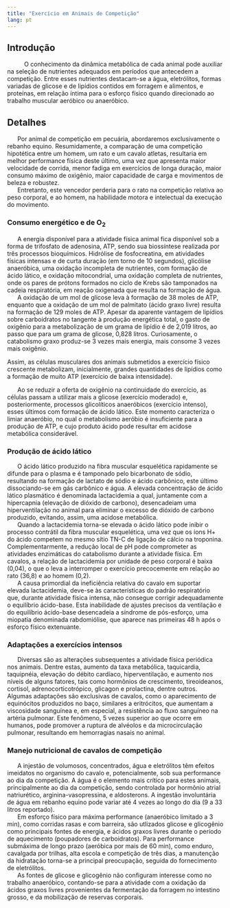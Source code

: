 ```yaml
---
title: "Exercício em Animais de Competição"
lang: pt
---
```



```{=html}
<script async src="https://www.googletagmanager.com/gtag/js?id=G-S1L73VGCG5"></script>
```
```{=html}
<script>
  window.dataLayer = window.dataLayer || [];
  function gtag(){dataLayer.push(arguments);}
  gtag('js', new Date());

  gtag('config', 'G-S1L73VGCG5');
</script>
```



## Introdução

|       	O conhecimento da dinâmica metabólica de cada animal pode auxiliar na seleção de nutrientes adequados em períodos que antecedem a competição. Entre esses nutrientes destacam-se a água, eletrólitos, formas variadas de glicose e de lipídios contidos em forragem e alimentos, e proteínas, em relação íntima para o esforço físico quando direcionado ao trabalho muscular aeróbico ou anaeróbico.

## Detalhes

|       Por animal de competição em pecuária, abordaremos exclusivamente o rebanho equino. Resumidamente, a comparação de uma competição hipotética entre um homem, um rato e um cavalo atletas, resultaria em melhor performance física deste último, uma vez que apresenta maior velocidade de corrida, menor fadiga em exercícios de longa duração, maior consumo máximo de oxigênio, maior capacidade de carga e movimentos de beleza e robustez. 

|       Entretanto, este vencedor perderia para o rato na competição relativa ao peso corporal, e ao homem, na habilidade motora e intelectual da execuçào do movimento. 


### Consumo energético e de O$_{2}$

|       A energia disponível para a atividade física animal fica disponível sob a forma de trifosfato de adenosina, ATP, sendo sua biossíntese realizada por três processos bioquímicos. Hidrólise de fosfocreatina, em atividades físicas intensas e de curta duração (em torno de 10 segundos), glicólise anaeróbica, uma oxidação incompleta de nutrientes, com formação de ácido lático, e oxidação mitocondrial, uma oxidação completa de nutrientes, onde os pares de prótons formados no ciclo de Krebs são tamponados na cadeia respiratória, em reação oxigenada que resulta na formação de água. 


|       A oxidação de um mol de glicose leva à formação de 38 moles de ATP, enquanto que a oxidação de um mol de palmitato (ácido graxo livre) resulta na formação de 129 moles de ATP.  Apesar da aparente vantagem de lipídios sobre carboidratos no tangente à produção energética total, o gasto de oxigênio para a metabolização de um grama de lipídio é de 2,019 litros, ao passo que para um grama de glicose, 0,828 litros. Curiosamente, o catabolismo graxo produz-se 3 vezes mais energia, mais consome 3 vezes mais oxigênio. 
Assim, as células musculares dos animais submetidos a exercício físico crescente metabolizam, inicialmente, grandes quantidades de lipídios como a formação de muito ATP (exercício de baixa intensidade).

|       Ao se reduzir a oferta de oxigênio na continuidade do exercício, as células passam a utilizar mais a glicose (exercício moderado) e, posteriormente, processos glicolíticos anaeróbicos (exercício intenso), esses últimos com formação de ácido lático. Este momento caracteriza o limiar anaeróbio, no qual o metabolismo aeróbio é insuficiente para a produção de ATP, e cujo produto ácido pode resultar em acidose metabólica considerável.


### Produção de ácido lático

|       O ácido lático produzido na fibra muscular esquelética rapidamente se difunde para o plasma e é tamponado pelo bicarbonato de sódio, resultando na formação de lactato de sódio e ácido carbônico, este último dissociando-se em gás carbônico e água. A elevada concentração de ácido lático plasmático é denominada lactacidemia a qual, juntamente com a hipercapnia (elevação de dióxido de carbono), desencadeiam uma hiperventilação no animal para eliminar o excesso de dióxido de carbono produzido, evitando, assim, uma acidose metabólica.


|       Quando a lactacidemia torna-se elevada o ácido lático pode inibir o processo contrátil da fibra muscular esquelética, uma vez que os íons H+ do ácido competem no mesmo sítio TN-C de ligação de cálcio na troponina. Complementarmente, a redução local de pH pode comprometer as atividades enzimáticas do catabolismo durante a atividade física. Em cavalos, a relação de lactacidemia por unidade de peso corporal é baixa (0,04), o que o leva a interromper o exercício precocemente em relação ao rato (36,8) e ao homem (0,2). 

|       A causa primordial da ineficiência relativa do cavalo em suportar elevada lactacidemia, deve-se às características do padrão respiratório que, durante atividade física intensa, não consegue corrigir adequadamente o equilíbrio ácido-base. Esta inabilidade de ajustes precisos da ventilação e do equilíbrio ácido-base desencadeia a síndrome de pós-esforço, uma miopatia denominada rabdomiólise, que aparece nas primeiras 48 h após o esforço físico extenuante.


### Adaptações a exercícios intensos

|       Diversas são as alterações subsequentes a atividade física periódica nos animais. Dentre estas, aumento da taxa metabólica, taquicardia, taquipnéia, elevação do débito cardíaco, hiperventilação, e aumento nos níveis de alguns fatores, tais como hormônios de crescimento, tireoideanos, cortisol, adrenocorticotrópico, glicagon e prolactina, dentre outros. Algumas adaptações são exclusivas de cavalos, como o aparecimento de equinócitos produzidos no baço, similares a eritrócitos, que aumentam a viscosidade sanguínea e, em especial, a resistência ao fluxo sanguíneo na artéria pulmonar. Este fenômeno, 5 vezes superior ao que ocorre em humanos, pode promover a ruptura de alvéolos e da microcirculação pulmonar, resultando em hemorragias nasais no animal. 


### Manejo nutricional de cavalos de competição

|       A injestão de volumosos, concentrados, água e eletrólitos têm efeitos imeidatos no organismo do cavalo e, potencialmente, sob sua performance ao dia da competição. A água é o elemento mais crítico para estes animais, principalmente ao dia da competição, sendo controlada por hormônio atrial natriurético, arginina-vasopressina, e aldosterons. A ingestão involuntária de água em rebanho equino pode variar até 4 vezes ao longo do dia (9 a 33 litros reportado). 


|       Em esforço físico para máxima performance (anaeróbico limitado a 3 min), como corridas rasas e com barreira, são utlizados glicose e glicogênio como principais fontes de energia, e ácidos graxos livres durante o período de aquecimento (poupadores de carboidratos). Para performance submáxima de longo prazo (aeróbica por mais de 60 min), como enduro, cavalgada por trilhas, alta escola e competição de três dias, a manutenção da hidratação torna-se a principal preocupação, seguida do fornecimento de eletrólitos. 

|       As fontes de glicose e glicogênio não configuram interesse como no trabalho anaeróbico, contando-se para a atividade com a oxidação da ácidos graxos livres provenientes da fermentação da forragem no intestino grosso, e da mobilização de reservas corporais.
